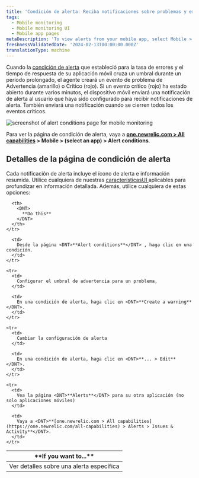 ```yaml
---
title: 'Condición de alerta: Reciba notificaciones sobre problemas y errores de rendimiento'
tags:
  - Mobile monitoring
  - Mobile monitoring UI
  - Mobile app pages
metaDescription: 'To view alerts from your mobile app, select Mobile > (select an app) > App > Alerts.'
freshnessValidatedDate: '2024-02-13T00:00:00.000Z'
translationType: machine
---
```


Cuando la [condición de alerta](/docs/mobile-apps/alert-settings) que estableció para la tasa de errores y el tiempo de respuesta de su aplicación móvil cruza un umbral durante un período prolongado, el agente <InlinePopover type="mobile"/>creará un evento de problema de Advertencia (amarillo) o Crítico (rojo). Si un evento crítico (rojo) ha estado abierto durante varios minutos, el dispositivo móvil enviará una notificación de alerta al usuario que haya sido configurado para recibir notificaciones de alerta. También enviará una notificación cuando se cierren todos los eventos críticos.

<img
  title="alert conditions page "
  alt="screenshot of alert conditions page for mobile monitoring"
  src="/images/mobile_screenshot-full_alert-conditions-page.webp"
/>

Para ver la página de condición de alerta, vaya a <DNT>**[one.newrelic.com > All capabilities](https://one.newrelic.com/all-capabilities) > Mobile > (select an app) > Alert conditions**</DNT>.

## Detalles de la página de condición de alerta

Cada notificación de alerta incluye el ícono de alerta e información resumida. Utilice cualquiera de nuestras [característicasUI ](/docs/new-relic-solutions/new-relic-one/introduction-new-relic-platform)aplicables para profundizar en información detallada. Además, utilice cualquiera de estas opciones:

<table>
  <thead>
    <tr>
      <th width={200}>
        <DNT>
          **If you want to...**
        </DNT>
      </th>

      <th>
        <DNT>
          **Do this**
        </DNT>
      </th>
    </tr>
  </thead>

  <tbody>
    <tr>
      <td>
        Ver detalles sobre una alerta específica
      </td>

      <td>
        Desde la página <DNT>**Alert conditions**</DNT> , haga clic en una condición.
      </td>
    </tr>

    <tr>
      <td>
        Configurar el umbral de advertencia para un problema,
      </td>

      <td>
        En una condición de alerta, haga clic en <DNT>**Create a warning**</DNT>.
      </td>
    </tr>

    <tr>
      <td>
        Cambiar la configuración de alerta
      </td>

      <td>
        En una condición de alerta, haga clic en <DNT>**... > Edit**</DNT>.
      </td>
    </tr>

    <tr>
      <td>
        Vea la página <DNT>**Alerts**</DNT> para su otra aplicación (no solo aplicaciones móviles)
      </td>

      <td>
        Vaya a <DNT>**[one.newrelic.com > All capabilities](https://one.newrelic.com/all-capabilities) > Alerts > Issues & Activity**</DNT>.
      </td>
    </tr>
  </tbody>
</table>
